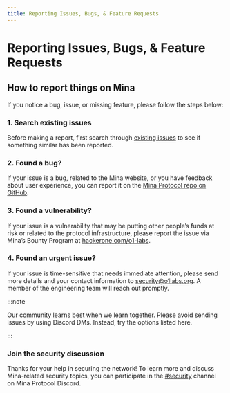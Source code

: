 ```yaml
---
title: Reporting Issues, Bugs, & Feature Requests
---
```


# Reporting Issues, Bugs, & Feature Requests


## How to report things on Mina

If you notice a bug, issue, or missing feature, please follow the steps below:

### 1. Search existing issues

Before making a report, first search through [existing issues](https://github.com/MinaProtocol/mina/issues) to see if something similar has been reported.

### 2. Found a bug?

If your issue is a bug, related to the Mina website, or you have feedback about user experience, you can report it on the [Mina Protocol repo on GitHub](https://github.com/MinaProtocol/mina/issues/new/choose).

### 3. Found a vulnerability?

If your issue is a vulnerability that may be putting other people’s funds at risk or related to the protocol infrastructure, please report the issue via Mina’s Bounty Program at [hackerone.com/o1-labs](https://hackerone.com/o1-labs).

### 4. Found an urgent issue?

If your issue is time-sensitive that needs immediate attention, please send more details and your contact information to <security@o1labs.org>. A member of the engineering team will reach out promptly.

:::note

Our community learns best when we learn together. Please avoid sending issues by using Discord DMs. Instead, try the options listed here.

:::

### Join the security discussion

Thanks for your help in securing the network! To learn more and discuss Mina-related security topics, you can participate in the [#security](https://discord.com/channels/484437221055922177/799979001585336331) channel on Mina Protocol Discord.

